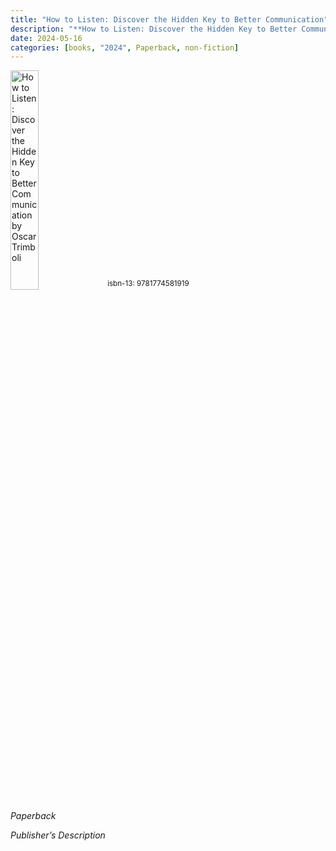 ```yaml
---
title: "How to Listen: Discover the Hidden Key to Better Communication"
description: "**How to Listen: Discover the Hidden Key to Better Communication** by Oscar Trimboli"
date: 2024-05-16
categories: [books, "2024", Paperback, non-fiction]
---
```

![**How to Listen: Discover the Hidden Key to Better Communication** by Oscar Trimboli](HowToListen.jpg){width=30%}
<sup>isbn-13: 9781774581919</sup>

*Paperback*

*Publisher's Description*

